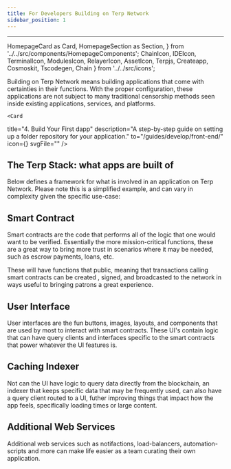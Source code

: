```yaml
---
title: For Developers Building on Terp Network
sidebar_position: 1
---
```

---
  HomepageCard as Card,
  HomepageSection as Section,
} from '../../src/components/HomepageComponents';
  ChainIcon,
  IDEIcon,
  TerminalIcon,
  ModulesIcon,
  RelayerIcon,
  AssetIcon,
  Terpjs,
  Createapp,
  Cosmoskit,
  Tscodegen,
  Chain
} from '../../src/icons';

Building on Terp Network means building applications that come with certainties in their functions. With the proper configuration, these applications are not subject to many traditional censorship methods seen inside existing applications, services, and platforms.
<Section title="" id="frontend-guides" hasSubSections >
<Section>
  <Card
  title="1. Getting Started"
  description="Guide to setup your development environment for the first time."
  to="/developers/getting-started/ide-setup"
  icon=""
  svgFile="/icons/telescope.svg"
  />

  <Card
  title="2. Developer Tools"
  description="Introduction to the tools available for development & troubleshooting."
  to="/developers/developer-tools/introduction"
  icon=""
  svgFile="/icons/bag.svg"
  />

  <Card
  title="3. CosmWasm Smart Contracts"
  description="Learn to build, deploy, and interact with custom smart contracts, written in Rust."
  to="/cosmwasm"
  icon=""
  svgFile="/icons/cosmwasm.svg"
  />
  
    <Card
  title="4. Build Your First dapp"
  description="A step-by-step guide on setting up a folder repository for your application."
  to="/guides/develop/front-end/"
  icon={<Terpjs />}
  svgFile=""
  />

  </Section>

  # The Terp Stack: what apps are built of

  Below defines a framework for what is involved in an application on Terp Network. Please note this is a simplified example, and can vary in complexity given the specific use-case:

  ## Smart Contract
  Smart contracts are the code that performs all of the logic that one would want to be verified. Essentially the more mission-critical functions, these are a great way to bring more trust in scenarios where it may be needed, such as escrow payments, loans, etc.

  These will have functions that public, meaning that transactions calling smart contracts can be created , signed, and broadcasted to the network in ways useful to bringing patrons a great experience.

  ## User Interface 
User interfaces are the fun buttons, images, layouts, and components that are used by most to interact with smart contracts. These UI's contain logic that can have query clients and interfaces specific to the smart contracts that power whatever the UI features is.


  ## Caching Indexer
  Not can the UI have logic to query data directly from the blockchain, an indexer that keeps specific data that may be frequently used, can also have a query client routed to a UI, futher improving things that impact how the app feels, specifically loading times or large content.

  ## Additional Web Services
Additional web services such as notifactions, load-balancers, automation-scripts and more can make life easier as a team curating their own application.
  
</Section>

